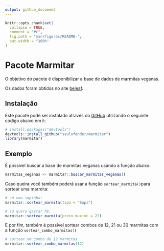 ```yaml
---
output: github_document
---
```


<!-- README.md is generated from README.Rmd. Please edit that file -->

```r
knitr::opts_chunk$set(
  collapse = TRUE,
  comment = "#>",
  fig.path = "man/figures/README-",
  out.width = "100%"
)
```

# Pacote Marmitar

<!-- badges: start -->
<!-- badges: end -->

O objetivo do pacote é disponibilizar a base de dados de marmitas veganas. 

Os dados foram obtidos no site [beleaf](https://www.beleaf.com.br/cardapio-marmitas-veganas).

## Instalação

Este pacote pode ser instalado através do [GitHub](https://github.com/) utilizando o seguinte código abaixo em `R`:

``` r
# install.packages("devtools")
devtools::install_github("saulofender/marmitar")
library(marmitar)
```

## Exemplo

É possível buscar a base de marmitas veganas usando a função abaixo:

```r
marmitas_veganas <- marmitar::buscar_marmitas_veganas()
```

Caso queira você também poderá usar a função `sortear_marmita()`para sortear uma marmita:

```r
# só uma sopinha:
marmitar::sortear_marmita(tipo = "Sopa")

# só quero gastar R$:
marmitar::sortear_marmita(preco_maximo = 22)
```

E por fim, também é possível sortear combos de 12, 21 ou 30 marmitas com a função `sortear_combo_marmitas()`

```r
# sortear um combo de 12 marmitas
marmitar::sortear_combo_marmitas(12)
```

